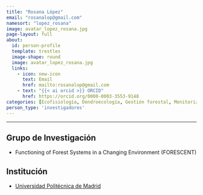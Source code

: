 ```yaml
---
title: "Rosana López"
email: "rosanalop@gmail.com"  
namesort: "lopez_rosana"
image: avatar_lopez_rosana.jpg
page-layout: full
about: 
  id: person-profile
  template: trestles
  image-shape: round
  image: avatar_lopez_rosana.jpg
  links:
    - icon: new-icon
      text: Email
      href: mailto:rosanalop@gmail.com
    - text: "{{< ai orcid >}} ORCID"
      href: https://orcid.org/0000-0003-3553-9148
categories: [Ecofisiología, Dendroecología, Gestión forestal, Monitorización, Genética]
person_type: 'investigadores'
---
```

 
<hr>

:::{#person-profile}

## Grupo de Investigación
- Functioning of Forest Systems in a Changing Environment (FORESCENT)

## Institución
- [Universidad Politécnica de Madrid](https://www.upm.es/)

:::
